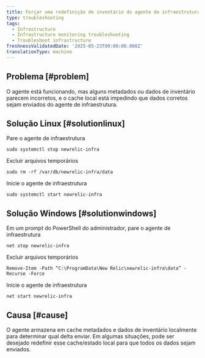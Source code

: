 ```yaml
---
title: Forçar uma redefinição de inventário do agente de infraestrutura
type: troubleshooting
tags:
  - Infrastructure
  - Infrastructure monitoring troubleshooting
  - Troubleshoot infrastructure
freshnessValidatedDate: '2025-05-23T00:00:00.000Z'
translationType: machine
---
```


## Problema [#problem]

O agente está funcionando, mas alguns metadados ou dados de inventário parecem incorretos, e o cache local está impedindo que dados corretos sejam enviados do agente de infraestrutura.

## Solução Linux [#solutionlinux]

Pare o agente de infraestrutura

```
sudo systemctl stop newrelic-infra
```

Excluir arquivos temporários

```
sudo rm -rf /var/db/newrelic-infra/data
```

Inicie o agente de infraestrutura

```
sudo systemctl start newrelic-infra
```

## Solução Windows [#solutionwindows]

Em um prompt do PowerShell do administrador, pare o agente de infraestrutura

```
net stop newrelic-infra
```

Excluir arquivos temporários

```
Remove-Item -Path “C:\ProgramData\New Relic\newrelic-infra\data” -Recurse -Force
```

Inicie o agente de infraestrutura

```
net start newrelic-infra
```

## Causa [#cause]

O agente armazena em cache metadados e dados de inventário localmente para determinar qual delta enviar. Em algumas situações, pode ser desejado redefinir esse cache/estado local para que todos os dados sejam enviados.
